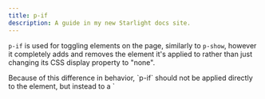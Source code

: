 ```yaml
---
title: p-if
description: A guide in my new Starlight docs site.
---
```



<script type="module" src="https://pyscript.net/releases/2024.11.1/core.js"></script>
<script type="mpy" src="/examples/p-if/example1.py" config="/examples/pyscript.json"></script>

`p-if` is used for toggling elements on the page, similarly to `p-show`, however it completely adds and removes the element it's applied to rather than just changing its CSS display property to "none".

<Aside type="note">
Because of this difference in behavior, `p-if` should not be applied directly to the element, but instead to a `<template>` tag that encloses the element.

That template element **MUST contain only one root element**.

This way, Prune can keep a record of the element once it's removed from the page.
</Aside>



<Code code={pythonCode} lang="py" title="demo.py" />
<Code code={HTMLCode} lang="html" title="index.html" />
<div class="result" set:html={HTMLCode}></div>


